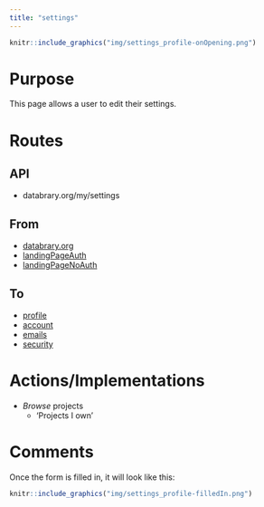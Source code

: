 ```yaml
---
title: "settings"
---
```


```r
knitr::include_graphics("img/settings_profile-onOpening.png")
```

# Purpose

This page allows a user to edit their settings.

# Routes

## API

- databrary.org/my/settings

## From

- [databrary.org](index.html)
- [landingPageAuth](landingPageAuth.html)
- [landingPageNoAuth](landingPageNoAuth.html)

## To

- [profile](profile.html) 
- [account](account.html)
- [emails](emails.html)
- [security](security.html)

# Actions/Implementations

- *Browse* projects
  - 'Projects I own'

# Comments
Once the form is filled in, it will look like this:

```r
knitr::include_graphics("img/settings_profile-filledIn.png")
```

